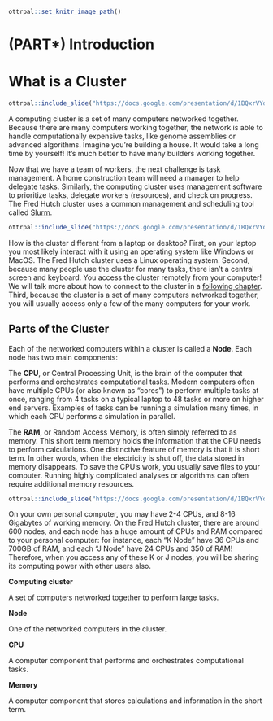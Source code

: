 
```r
ottrpal::set_knitr_image_path()
```

# (PART\*) Introduction {-}

# What is a Cluster {#what-is-a-cluster}

```r
ottrpal::include_slide("https://docs.google.com/presentation/d/1BQxrVYdKZTbpCaF-i_q9w7s9x034lEXpQZDU-Sl09cs/edit#slide=id.gff2211b72f_1_114")
```

A computing cluster is a set of many computers networked together. Because there are many computers working together, the network is able to handle computationally expensive tasks, like genome assemblies or advanced algorithms. Imagine you're building a house. It would take a long time by yourself! It's much better to have many builders working together.

Now that we have a team of workers, the next challenge is task management. A home construction team will need a manager to help delegate tasks. Similarly, the computing cluster uses management software to prioritize tasks, delegate workers (resources), and check on progress. The Fred Hutch cluster uses a common management and scheduling tool called [Slurm](https://slurm.schedmd.com/overview.html){target="_blank"}.

```r
ottrpal::include_slide("https://docs.google.com/presentation/d/1BQxrVYdKZTbpCaF-i_q9w7s9x034lEXpQZDU-Sl09cs/edit#slide=id.g149d37dd4a1_0_18")
```

How is the cluster different from a laptop or desktop? First, on your laptop you most likely interact with it using an operating system like Windows or MacOS. The Fred Hutch cluster uses a Linux operating system. Second, because many people use the cluster for many tasks, there isn't a central screen and keyboard. You access the cluster remotely from your computer! We will talk more about how to connect to the cluster in a [following chapter](#terminal). Third, because the cluster is a set of many computers networked together, you will usually access only a few of the many computers for your work. 

## Parts of the Cluster

Each of the networked computers within a cluster is called a **Node**. Each node has two main components:


The **CPU**, or Central Processing Unit, is the brain of the computer that performs and orchestrates computational tasks. Modern computers often have multiple CPUs (or also known as "cores") to perform multiple tasks at once, ranging from 4 tasks on a typical laptop to 48 tasks or more on higher end servers. Examples of tasks can be running a simulation many times, in which each CPU performs a simulation in parallel. 

The **RAM**, or Random Access Memory, is often simply referred to as memory. This short term memory holds the information that the CPU needs to perform calculations. One distinctive feature of memory is that it is short term. In other words, when the electricity is shut off, the data stored in memory disappears. To save the CPU's work, you usually save files to your computer. Running highly complicated analyses or algorithms can often require additional memory resources.

```r
ottrpal::include_slide("https://docs.google.com/presentation/d/1BQxrVYdKZTbpCaF-i_q9w7s9x034lEXpQZDU-Sl09cs/edit#slide=id.gff2211b72f_1_26")
```

On your own personal computer, you may have 2-4 CPUs, and 8-16 Gigabytes of working memory. On the Fred Hutch cluster, there are around 600 nodes, and each node has a huge amount of CPUs and RAM compared to your personal computer: for instance, each "K Node" have 36 CPUs and 700GB of RAM, and each "J Node" have 24 CPUs and 350 of RAM! Therefore, when you access any of these K or J nodes, you will be sharing its computing power with other users also.


<div class = "dictionary">
**Computing cluster**  
  
A set of computers networked together to perform large tasks.


**Node** 

One of the networked computers in the cluster. 

**CPU** 

A computer component that performs and orchestrates computational tasks.

**Memory** 

A computer component that stores calculations and information in the short term.
</div>
